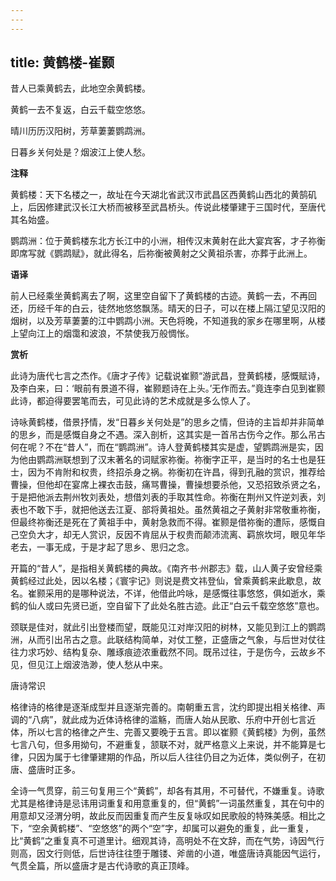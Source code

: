 ```yaml
---
---
---
```

title: 黄鹤楼-崔颢
---

昔人已乘黄鹤去，此地空余黄鹤楼。

黄鹤一去不复返，白云千载空悠悠。

晴川历历汉阳树，芳草萋萋鹦鹉洲。

日暮乡关何处是？烟波江上使人愁。

**注释**

黄鹤楼：天下名楼之一，故址在今天湖北省武汉市武昌区西黄鹤山西北的黄鹄矶上，后因修建武汉长江大桥而被移至武昌桥头。传说此楼肇建于三国时代，至唐代其名始盛。

鹦鹉洲：位于黄鹤楼东北方长江中的小洲，相传汉末黄射在此大宴宾客，才子祢衡即席写就《鹦鹉赋》，就此得名，后祢衡被黄射之父黄祖杀害，亦葬于此洲上。

**语译**

前人已经乘坐黄鹤离去了啊，这里空自留下了黄鹤楼的古迹。黄鹤一去，不再回还，历经千年的白云，徒然地悠悠飘荡。晴天的日子，可以在楼上隔江望见汉阳的烟树，以及芳草萋萋的江中鹦鹉小洲。天色将晚，不知道我的家乡在哪里啊，从楼上望向江上的烟霭和波浪，不禁使我万般惆怅。

**赏析**

此诗为唐代七言之杰作。《唐才子传》记载说崔颢“游武昌，登黄鹤楼，感慨赋诗，及李白来，曰：‘眼前有景道不得，崔颢题诗在上头。’无作而去。”竟连李白见到崔颢此诗，都迫得要罢笔而去，可见此诗的艺术成就是多么惊人了。

诗咏黄鹤楼，借景抒情，发“日暮乡关何处是”的思乡之情，但诗的主旨却并非简单的思乡，而是感慨自身之不遇。深入剖析，这其实是一首吊古伤今之作。那么吊古何在呢？不在“昔人”，而在“鹦鹉洲”。诗人登黄鹤楼其实是虚，望鹦鹉洲是实，因为他由鹦鹉洲联想到了汉末著名的词赋家祢衡。祢衡字正平，是当时的名士也是狂士，因为不肯附和权贵，终招杀身之祸。祢衡初在许昌，得到孔融的赏识，推荐给曹操，但他却在宴席上裸衣击鼓，痛骂曹操，曹操想要杀他，又恐招致杀贤之名，于是把他派去荆州牧刘表处，想借刘表的手取其性命。祢衡在荆州又忤逆刘表，刘表也不敢下手，就把他送去江夏、部将黄祖处。虽然黄祖之子黄射非常敬重祢衡，但最终祢衡还是死在了黄祖手中，黄射急救而不得。崔颢是借祢衡的遭际，感慨自己空负大才，却无人赏识，反因不肯屈从于权贵而颠沛流离、羁旅坎坷，眼见年华老去，一事无成，于是才起了思乡、思归之念。

开篇的“昔人”，是指相关黄鹤楼的典故。《南齐书·州郡志》载，山人黄子安曾经乘黄鹤经过此处，因以名楼；《寰宇记》则说是费文祎登仙，曾乘黄鹤来此歇息，故名。崔颢采用的是哪种说法，不详，他借此吟咏，是感慨往事悠悠，俱如逝水，乘鹤的仙人或曰先贤已逝，空自留下了此处名胜古迹。此正“白云千载空悠悠”意也。

颈联是佳对，就此引出登楼而望，既能见江对岸汉阳的树林，又能见到江上的鹦鹉洲，从而引出吊古之意。此联结构简单，对仗工整，正盛唐之气象，与后世对仗往往力求巧妙、结构复杂、雕琢痕迹浓重截然不同。既吊过往，于是伤今，云故乡不见，但见江上烟波浩渺，使人愁从中来。

唐诗常识

格律诗的格律是逐渐成型并且逐渐完善的。南朝重五言，沈约即提出相关格律、声调的“八病”，就此成为近体诗格律的滥觞，而唐人始从民歌、乐府中开创七言近体，所以七言的格律之产生、完善又要晚于五言。即以崔颢《黄鹤楼》为例，虽然七言八句，但多用拗句，不避重复，颔联不对，就严格意义上来说，并不能算是七律，只因为属于七律肇建期的作品，所以后人往往仍目之为近体，类似例子，在初唐、盛唐时正多。

全诗一气贯穿，前三句复用三个“黄鹤”，却各有其用，不可替代，不嫌重复。诗歌尤其是格律诗是忌讳用词重复和用意重复的，但“黄鹤”一词虽然重复，其在句中的用意却又泾渭分明，故此反而因重复而产生反复咏叹如民歌般的特殊美感。相比之下，“空余黄鹤楼”、“空悠悠”的两个“空”字，却属可以避免的重复，此一重复，比“黄鹤”之重复真不可道里计。细观其诗，高明处不在文辞，而在气势，诗因气行则高，因文行则低，后世诗往往堕于雕镂、斧凿的小道，唯盛唐诗真能因气运行，气贯全篇，所以盛唐才是古代诗歌的真正顶峰。